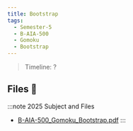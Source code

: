 ```yaml
---
title: Bootstrap
tags:
  - Semester-5
  - B-AIA-500
  - Gomoku
  - Bootstrap
---
```

> Timeline: ?


## Files 📂

:::note 2025 Subject and Files
- [B-AIA-500_Gomoku_Bootstrap.pdf](https://github.com/Studio-17/Epitech-Subjects/raw/main/Semester-5/B-AIA-500/Gomoku/Bootstrap/B-AIA-500_Gomoku_Bootstrap.pdf)
:::

